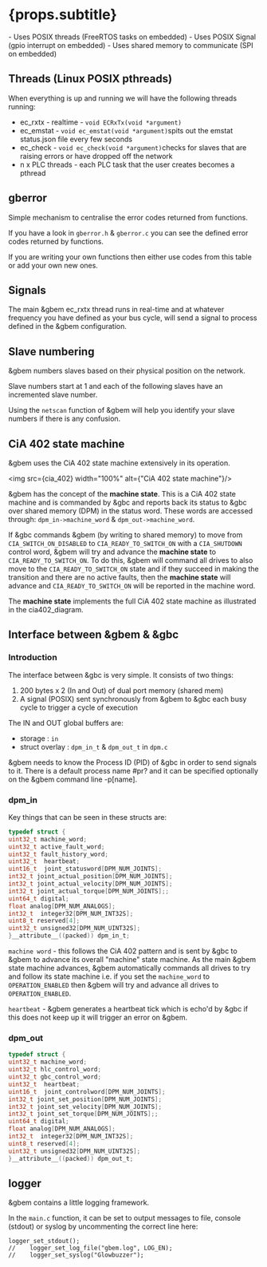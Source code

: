 

# {props.subtitle}
<Tldr>
    - Uses POSIX threads (FreeRTOS tasks on embedded)
    - Uses POSIX Signal (gpio interrupt on embedded)
    - Uses shared memory to communicate (SPI on embedded)
</Tldr>


## Threads (Linux POSIX pthreads)

When everything is up and running we will have the following threads running:

* ec_rxtx - realtime - `void ECRxTx(void *argument)` 
* ec_emstat - `void ec_emstat(void *argument)`spits out the emstat status.json file every few seconds 
* ec_check - `void ec_check(void *argument)`checks for slaves that are raising errors or have dropped off the network
* n x PLC threads - each PLC task that the user creates becomes a pthread 

## gberror

Simple mechanism to centralise the error codes returned from functions.

If you have a look in `gberror.h` & `gberror.c` you can see the defined error codes returned by functions.

If you are writing your own functions then either use codes from this table or add your own new ones.

## Signals

The main &gbem ec_rxtx thread runs in real-time and at whatever frequency you have defined as your bus cycle, will send a signal to process defined in the &gbem configuration.


## Slave numbering

&gbem numbers slaves based on their physical position on the network.

Slave numbers start at 1 and each of the following slaves have an incremented slave number.

Using the `netscan` function of &gbem will help you identify your slave numbers if there is any confusion.

## CiA 402 state machine

&gbem uses the CiA 402 state machine extensively in its operation.


<img src={cia_402} width="100%" alt={"CiA 402 state machine"}/>

&gbem has the concept of the **machine state**. This is a CiA 402 state machine and is commanded by &gbc and reports back its status to &gbc over shared memory (DPM) in the status word. These words are accessed through:
`dpm_in->machine_word` & `dpm_out->machine_word`.

If &gbc commands &gbem (by writing to shared memory) to move from `CIA_SWITCH_ON_DISABLED` to `CIA_READY_TO_SWITCH_ON`
with a `CIA_SHUTDOWN` control word, &gbem will try and advance the **machine state** to `CIA_READY_TO_SWITCH_ON`. To do this, &gbem will command all drives to also move to the `CIA_READY_TO_SWITCH_ON` state and if they succeed in making the transition and there are no active faults, then the **machine state** will advance and `CIA_READY_TO_SWITCH_ON` will be reported in the machine word.

The **machine state** implements the full CiA 402 state machine as illustrated in the cia402_diagram.

## Interface between &gbem & &gbc

### Introduction

The interface between &gbc is very simple. It consists of two things:

1. 200 bytes x 2 (In and Out) of dual port memory (shared mem)
1. A signal (POSIX) sent synchronously from &gbem to &gbc each busy cycle to trigger a cycle of execution

The IN and OUT global buffers are:
* storage : `in`
* struct overlay : `dpm_in_t` & `dpm_out_t` in `dpm.c`

&gbem needs to know the Process ID (PID) of &gbc in order to send signals to it. There is a default process name #pr? and it can be specified optionally on the &gbem command line -p[name].

### dpm_in

Key things that can be seen in these structs are:

```c
typedef struct {
uint32_t machine_word;
uint32_t active_fault_word;
uint32_t fault_history_word;
uint32_t  heartbeat;
uint16_t  joint_statusword[DPM_NUM_JOINTS];
int32_t joint_actual_position[DPM_NUM_JOINTS];
int32_t joint_actual_velocity[DPM_NUM_JOINTS];
int32_t joint_actual_torque[DPM_NUM_JOINTS];;
uint64_t digital;
float analog[DPM_NUM_ANALOGS];
int32_t  integer32[DPM_NUM_INT32S];
uint8_t reserved[4];
uint32_t unsigned32[DPM_NUM_UINT32S];
}__attribute__((packed)) dpm_in_t;
```

`machine word` - this follows the CiA 402 pattern and is sent by &gbc to &gbem to advance its overall "machine" state machine. As the main &gbem state machine advances, &gbem automatically commands all drives to try and follow its state machine i.e. if you set the `machine_word` to `OPERATION_ENABLED` then &gbem will try and advance all drives to `OPERATION_ENABLED`.

`heartbeat` - &gbem generates a heartbeat tick which is echo'd by &gbc if this does not keep up it will trigger an error on &gbem.

### dpm_out

```c
typedef struct {
uint32_t machine_word;
uint32_t hlc_control_word;
uint32_t gbc_control_word;
uint32_t  heartbeat;
uint16_t  joint_controlword[DPM_NUM_JOINTS];
int32_t joint_set_position[DPM_NUM_JOINTS];
int32_t joint_set_velocity[DPM_NUM_JOINTS];
int32_t joint_set_torque[DPM_NUM_JOINTS];;
uint64_t digital;
float analog[DPM_NUM_ANALOGS];
int32_t  integer32[DPM_NUM_INT32S];
uint8_t reserved[4];
uint32_t unsigned32[DPM_NUM_UINT32S];
}__attribute__((packed)) dpm_out_t;
```





## logger
&gbem contains a little logging framework.

In the `main.c` function, it can be set to output messages to file, console (stdout) or syslog by uncommenting the correct line here:

```
logger_set_stdout();
//    logger_set_log_file("gbem.log", LOG_EN);
//    logger_set_syslog("Glowbuzzer");
```






